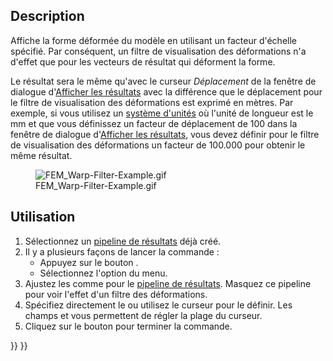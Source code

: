 <languages/>

{{Docnav/fr
|[[FEM_PostBranchFilter/fr|Multi pipelines]]
|[[FEM_PostFilterClipScalar/fr|Filtre d'écrêtage scalaire]]
|[[FEM_Workbench/fr|Atelier FEM]]
|IconL=FEM_PostBranchFilter.svg
|IconR=FEM_PostFilterClipScalar.svg
|IconC=Workbench_FEM.svg
}}

{{GuiCommand/fr
|Name=FEM PostFilterWarp
|Name/fr=FEM Filtre de visualisation des déformations
|MenuLocation=Résultats → Filtre de visualisation des déformations
|Workbenches=[[FEM_Workbench/fr|FEM]]
|SeeAlso=[[FEM_PostPipelineFromResult/fr|FEM Pipeline de résultats]], [[FEM_tutorial/fr|FEM Tutoriel]]
}}

==Description==

Affiche la forme déformée du modèle en utilisant un facteur d'échelle spécifié. Par conséquent, un filtre de visualisation des déformations n'a d'effet que pour les vecteurs de résultat qui déforment la forme.

Le résultat sera le même qu'avec le curseur ''Déplacement'' de la fenêtre de dialogue d'[[FEM_ResultShow/fr|Afficher les résultats]] avec la différence que le déplacement pour le filtre de visualisation des déformations est exprimé en mètres. Par exemple, si vous utilisez un [[Preferences_Editor/fr#Unit.C3.A9s|système d'unités]] où l'unité de longueur est le mm et que vous définissez un facteur de déplacement de 100 dans la fenêtre de dialogue d'[[FEM_ResultShow/fr|Afficher les résultats]], vous devez définir pour le filtre de visualisation des déformations un facteur de 100.000 pour obtenir le même résultat.

[[File:FEM_Warp-Filter-Example.gif]]

{{Caption|Un filtre de visualisation des déformations du déplacement d'une poutre immobilisée d'un côté}}

<span id="Usage"></span>
==Utilisation==

# Sélectionnez un [[FEM_PostPipelineFromResult/fr|pipeline de résultats]] déjà créé.
# Il y a plusieurs façons de lancer la commande :
#* Appuyez sur le bouton {{Button|[[Image:FEM_PostFilterWarp.svg|16px]] [[FEM_PostFilterWarp/fr|Filtre de visualisation des déformations]]}}.
#* Sélectionnez l'option {{MenuCommand|Résultats → [[Image:FEM_PostFilterWarp.svg|16px]] Filtre de visualisation des déformations}} du menu.
# Ajustez les {{MenuCommand|Options d'affichage des résultats}} comme pour le [[FEM_PostPipelineFromResult/fr|pipeline de résultats]]. Masquez ce pipeline pour voir l'effet d'un filtre des déformations.
# Spécifiez directement le {{MenuCommand|Facteur de déformation}} ou utilisez le curseur pour le définir. Les champs {{MenuCommand|Déformation min.}} et {{MenuCommand|Déformation max.}} vous permettent de régler la plage du curseur.
# Cliquez sur le bouton {{Button|OK}} pour terminer la commande.


{{Docnav/fr
|[[FEM_PostBranchFilter/fr|Multi pipelines]]
|[[FEM_PostFilterClipScalar/fr|Filtre d'écrêtage scalaire]]
|[[FEM_Workbench/fr|Atelier FEM]]
|IconL=FEM_PostBranchFilter.svg
|IconR=FEM_PostFilterClipScalar.svg
|IconC=Workbench_FEM.svg
}}

{{FEM_Tools_navi{{#translation:}}}}
{{Userdocnavi{{#translation:}}}}
{{clear}}